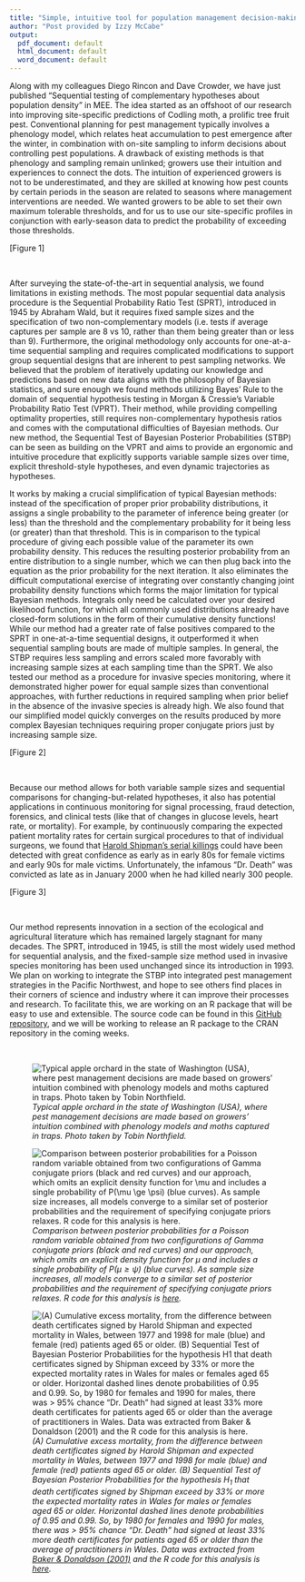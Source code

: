 ```yaml
---
title: "Simple, intuitive tool for population management decision-making"
author: "Post provided by Izzy McCabe"
output:
  pdf_document: default
  html_document: default
  word_document: default
---
```


Along with my colleagues Diego Rincon and Dave Crowder, we have just published "Sequential testing of complementary hypotheses about population density" in MEE. The idea started as an offshoot of our research into improving site-specific predictions of Codling moth, a prolific tree fruit pest. Conventional planning for pest management typically involves a phenology model, which relates heat accumulation to pest emergence after the winter, in combination with on-site sampling to inform decisions about controlling pest populations. A drawback of existing methods is that phenology and sampling remain unlinked; growers use their intuition and experiences to connect the dots. The intuition of experienced growers is not to be underestimated, and they are skilled at knowing how pest counts by certain periods in the season are related to seasons where management interventions are needed. We wanted growers to be able to set their own maximum tolerable thresholds, and for us to use our site-specific profiles in conjunction with early-season data to predict the probability of exceeding those thresholds.

[Figure 1]

<br>

After surveying the state-of-the-art in sequential analysis, we found limitations in existing methods. The most popular sequential data analysis procedure is the Sequential Probability Ratio Test (SPRT), introduced in 1945 by Abraham Wald, but it requires fixed sample sizes and the specification of two non-complementary models (i.e. tests if average captures per sample are 8 vs 10, rather than them being greater than or less than 9). Furthermore, the original methodology only accounts for one-at-a-time sequential sampling and requires complicated modifications to support group sequential designs that are inherent to pest sampling networks. We believed that the problem of iteratively updating our knowledge and predictions based on new data aligns with the philosophy of Bayesian statistics, and sure enough we found methods utilizing Bayes' Rule to the domain of sequential hypothesis testing in Morgan & Cressie's Variable Probability Ratio Test (VPRT). Their method, while providing compelling optimality properties, still requires non-complementary hypothesis ratios and comes with the computational difficulties of Bayesian methods. Our new method, the Sequential Test of Bayesian Posterior Probabilities (STBP) can be seen as building on the VPRT and aims to provide an ergonomic and intuitive procedure that explicitly supports variable sample sizes over time, explicit threshold-style hypotheses, and even dynamic trajectories as hypotheses.

It works by making a crucial simplification of typical Bayesian methods: instead of the specification of proper prior probability distributions, it assigns a single probability to the parameter of inference being greater (or less) than the threshold and the complementary probability for it being less (or greater) than that threshold. This is in comparison to the typical procedure of giving each possible value of the parameter its own probability density. This reduces the resulting posterior probability from an entire distribution to a single number, which we can then plug back into the equation as the prior probability for the next iteration. It also eliminates the difficult computational exercise of integrating over constantly changing joint probability density functions which forms the major limitation for typical Bayesian methods. Integrals only need be calculated over your desired likelihood function, for which all commonly used distributions already have closed-form solutions in the form of their cumulative density functions! While our method had a greater rate of false positives compared to the SPRT in one-at-a-time sequential designs, it outperformed it when sequential sampling bouts are made of multiple samples. In general, the STBP requires less sampling and errors scaled more favorably with increasing sample sizes at each sampling time than the SPRT. We also tested our method as a procedure for invasive species monitoring, where it demonstrated higher power for equal sample sizes than conventional approaches, with further reductions in required sampling when prior belief in the absence of the invasive species is already high. We also found that our simplified model quickly converges on the results produced by more complex Bayesian techniques requiring proper conjugate priors just by increasing sample size.

[Figure 2]

<br>

Because our method allows for both variable sample sizes and sequential comparisons for changing-but-related hypotheses, it also has potential applications in continuous monitoring for signal processing, fraud detection, forensics, and clinical tests (like that of changes in glucose levels, heart rate, or mortality). For example, by continuously comparing the expected patient mortality rates for certain surgical procedures to that of individual surgeons, we found that [Harold Shipman's serial killings](https://en.wikipedia.org/wiki/Harold_Shipman) could have been detected with great confidence as early as in early 80s for female victims and early 90s for male victims. Unfortunately, the infamous "Dr. Death" was convicted as late as in January 2000 when he had killed nearly 300 people.

[Figure 3]

<br>

Our method represents innovation in a section of the ecological and agricultural literature which has remained largely stagnant for many decades. The SPRT, introduced in 1945, is still the most widely used method for sequential analysis, and the fixed-sample size method used in invasive species monitoring has been used unchanged since its introduction in 1993. We plan on working to integrate the STBP into integrated pest management strategies in the Pacific Northwest, and hope to see others find places in their corners of science and industry where it can improve their processes and research. To facilitate this, we are working on an R package that will be easy to use and extensible. The source code can be found in this [GitHub repository](https://github.com/rincondf/STBP), and we will be working to release an R package to the CRAN repository in the coming weeks.

<br>

![*Typical apple orchard in the state of Washington (USA), where pest management decisions are made based on growers' intuition combined with phenology models and moths captured in traps. Photo taken by Tobin Northfield.*](Fig1Post.jpg)

![*Comparison between posterior probabilities for a Poisson random variable obtained from two configurations of Gamma conjugate priors (black and red curves) and our approach, which omits an explicit density function for $\mu$ and includes a single probability of $P(\mu \ge \psi)$ (blue curves). As sample size increases, all models converge to a similar set of posterior probabilities and the requirement of specifying conjugate priors relaxes. R code for this analysis is [here](https://github.com/rincondf/STBP/blob/403d7b559543d0f1f33097755c0dc253affbe5ea/Comparison_priors.R).*](Fig2Post.jpeg)

![*(A) Cumulative excess mortality, from the difference between death certificates signed by Harold Shipman and expected mortality in Wales, between 1977 and 1998 for male (blue) and female (red) patients aged 65 or older. (B) Sequential Test of Bayesian Posterior Probabilities for the hypothesis H<sub>1</sub> that death certificates signed by Shipman exceed by 33% or more the expected mortality rates in Wales for males or females aged 65 or older. Horizontal dashed lines denote probabilities of 0.95 and 0.99. So, by 1980 for females and 1990 for males, there was \> 95% chance "Dr. Death" had signed at least 33% more death certificates for patients aged 65 or older than the average of practitioners in Wales. Data was extracted from [Baker & Donaldson (2001)](https://www.researchgate.net/publication/320035425_Harold_Shipmans_clinical_practice_1974-1998_A_clinical_audit_commissioned_by_the_Chief_Medical_Officer) and the R code for this analysis is [here](https://github.com/rincondf/STBP/blob/403d7b559543d0f1f33097755c0dc253affbe5ea/ShipmanAnalysis.R).*](Fig3Post.jpeg)
